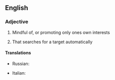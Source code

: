 ==English==

===Adjective===
{{en-adj|head=[[self]]-[[seeking]]}}

# Mindful of, or promoting only ones own interests
# {{lb|en|military|of a missile}} That searches for a target automatically

====Translations====
{{trans-top|mindful of, or promoting only ones own interests}}
* Russian: {{t+|ru|своекоры́стный|m}}
{{trans-mid}}
{{trans-bottom}}

{{trans-top}}
* Italian: {{t|it|autocercante}}
{{trans-mid}}
{{trans-bottom}}